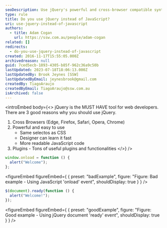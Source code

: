 ```yaml
---
seoDescription: Use jQuery's powerful and cross-browser compatible syntax to simplify your JavaScript coding and enhance user experience.
type: rule
title: Do you use jQuery instead of JavaScript?
uri: use-jquery-instead-of-javascript
authors:
  - title: Adam Cogan
    url: https://ssw.com.au/people/adam-cogan
related: []
redirects:
  - do-you-use-jquery-instead-of-javascript
created: 2016-11-17T15:55:05.000Z
archivedreason: null
guid: 7ced5ecb-1893-4305-b85f-962c36a9c50b
lastUpdated: 2023-07-18T18:06:13.000Z
lastUpdatedBy: Brook Jeynes [SSW]
lastUpdatedByEmail: jeynesbrook@gmail.com
createdBy: TiagoAraujo
createdByEmail: TiagoAraujo@ssw.com.au
isArchived: false
---
```


<introEmbed
  body={<>
jQuery is the MUST HAVE tool for web developers. There are 3 good reasons why you should use jQuery.

1. Cross Browsers (Edge, Firefox, Safari, Opera, Chrome)
2. Powerful and easy to use
   - Same selectos as CSS
   - Designer can learn it fast
   - More readable JavaScript code
3. Plugins - Tons of useful plugins and functionalities
  </>}
/>
```js
window.onload = function () {
  alert("Welcome");
};
```
<figureEmbed figureEmbed={ {
  preset: "badExample",
  figure: "Figure: Bad example - Using JavaScript 'onload' event",
  shouldDisplay: true
} } />


```js
$(document).ready(function () {
  alert("Welcome!");
});
```
<figureEmbed figureEmbed={ {
  preset: "goodExample",
  figure: "Figure: Good example - Using jQuery document 'ready' event",
  shouldDisplay: true
} } />
